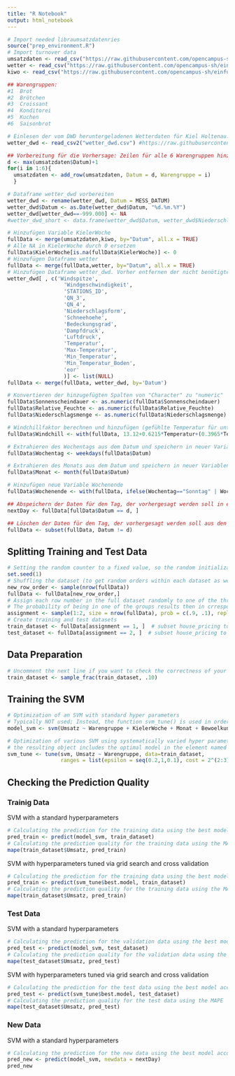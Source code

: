 ```yaml
---
title: "R Notebook"
output: html_notebook
---
```


```r
# Import needed libraumsatzdatenries
source("prep_environment.R")
# Import turnover data
umsatzdaten <- read_csv("https://raw.githubusercontent.com/opencampus-sh/einfuehrung-in-data-science-und-ml/main/umsatzdaten_gekuerzt.csv")
wetter <- read_csv("https://raw.githubusercontent.com/opencampus-sh/einfuehrung-in-data-science-und-ml/main/wetter.csv")
kiwo <- read_csv("https://raw.githubusercontent.com/opencampus-sh/einfuehrung-in-data-science-und-ml/main/kiwo.csv")

## Warengruppen:
#1  Brot
#2  Brötchen
#3  Croissant
#4  Konditorei
#5  Kuchen
#6  Saisonbrot

# Einlesen der vom DWD heruntergeladenen Wetterdaten für Kiel Holtenau. Einlesen mit read_csv2, da die Daten durch Semikolons getrennt sind.
wetter_dwd <- read_csv2("wetter_dwd.csv") #https://raw.githubusercontent.com/volker-4011/Gruppe_3/main/wetter_dwd.csv?token=AT5CK6PHA4TDBP62R76YNJLAUACNQ

## Vorbereitung für die Vorhersage: Zeilen für alle 6 Warengruppen hinzufügen für den ersten Tag, für den keine Umsatzdaten vorhanden sind
d <- max(umsatzdaten$Datum)+1
for(i in 1:6){
  umsatzdaten <- add_row(umsatzdaten, Datum = d, Warengruppe = i)
  }

# Dataframe wetter_dwd vorbereiten
wetter_dwd <- rename(wetter_dwd, Datum = MESS_DATUM)
wetter_dwd$Datum <- as.Date(wetter_dwd$Datum, "%d.%m.%Y")
wetter_dwd[wetter_dwd==-999.000] <- NA
#wetter_dwd_short <- data.frame(wetter_dwd$Datum, wetter_dwd$Niederschlagsmenge, wetter_dwd$Sonnenscheindauer , wetter_dwd$Relative_Feuchte)

# Hinzufügen Variable KielerWoche
fullData <- merge(umsatzdaten,kiwo, by="Datum", all.x = TRUE)
# Alle NA in KielerWoche durch 0 ersetzen
fullData$KielerWoche[is.na(fullData$KielerWoche)] <- 0
# Hinzufügen Dataframe wetter
fullData <- merge(fullData,wetter, by="Datum", all.x = TRUE)
# Hinzufügen Dataframe wetter_dwd. Vorher entfernen der nicht benötigten Spalten
wetter_dwd[ , c('Windspitze',
                  'Windgeschwindigkeit',
                  'STATIONS_ID',
                  'QN_3',
                  'QN_4',
                  'Niederschlagsform',
                  'Schneehoehe',
                  'Bedeckungsgrad',
                  'Dampfdruck',
                  'Luftdruck',
                  'Temperatur',
                  'Max-Temperatur',
                  'Min_Temperatur',
                  'Min_Temperatur_Boden',
                  'eor'
                  )] <- list(NULL)
fullData <- merge(fullData, wetter_dwd, by='Datum')

# Konvertieren der hinzugefügten Spalten von "Character" zu "numeric"
fullData$Sonnenscheindauer <- as.numeric(fullData$Sonnenscheindauer)
fullData$Relative_Feuchte <- as.numeric(fullData$Relative_Feuchte)
fullData$Niederschlagsmenge <- as.numeric(fullData$Niederschlagsmenge)

# Windchillfaktor berechnen und hinzufügen (gefühlte Temperatur für unteren Temperaturbereich)
fullData$Windchill <- with(fullData, 13.12+0.6215*Temperatur+(0.3965*Temperatur-11.37)*Windgeschwindigkeit^0.16)

# Extrahieren des Wochentags aus dem Datum und speichern in neuer Variablen
fullData$Wochentag <- weekdays(fullData$Datum)

# Extrahieren des Monats aus dem Datum und speichern in neuer Variablen
fullData$Monat <- month(fullData$Datum)

# Hinzufügen neue Variable Wochenende
fullData$Wochenende <- with(fullData, ifelse(Wochentag=="Sonntag" | Wochentag=="Samstag", 1, 0))

## Abspeichern der Daten für den Tag, der vorhergesagt werden soll in einem neuen Dataframe
nextDay <- fullData[fullData$Datum == d, ]

## Löschen der Daten für den Tag, der vorhergesagt werden soll aus den Trainingsdaten
fullData <- subset(fullData, Datum != d)
```

## Splitting Training and Test Data

```r
# Setting the random counter to a fixed value, so the random initialization stays the same (the random split is always the same)
set.seed(1)
# Shuffling the dataset (to get random orders within each dataset as well)
new_row_order <- sample(nrow(fullData))
fullData <- fullData[new_row_order,]
# Assign each row number in the full dataset randomly to one of the three groups of datasets
# The probability of being in one of the groups results then in crresponding group sizes
assignment <- sample(1:2, size = nrow(fullData), prob = c(.9, .1), replace = TRUE)
# Create training and test datasets
train_dataset <- fullData[assignment == 1, ]  # subset house_pricing to training indices only
test_dataset <- fullData[assignment == 2, ]  # subset house_pricing to test indices only
```


## Data Preparation

```r
# Uncomment the next line if you want to check the correctness of your following code for the svm estimation with a small (and computationally fast) part of the training data set
train_dataset <- sample_frac(train_dataset, .10)
```


## Training the SVM

```r
# Optimization of an SVM with standard hyper parameters
# Typically NOT used; Instead, the function svm_tune() is used in order to also get a model with optimized hyper parameters
model_svm <- svm(Umsatz ~ Warengruppe + KielerWoche + Monat + Bewoelkung, train_dataset) #+ Wochentag + KielerWoche + Monat
```

```r
# Optimization of various SVM using systematically varied hyper parameters (typically called 'grid search' approach) and cross validation
# the resulting object includes the optimal model in the element named 'best.model'
svm_tune <- tune(svm, Umsatz ~ Warengruppe, data=train_dataset,
                 ranges = list(epsilon = seq(0.2,1,0.1), cost = 2^(2:3)))
```

## Checking the Prediction Quality


### Trainig Data

SVM with a standard hyperparameters
```r
# Calculating the prediction for the training data using the best model according to the grid search
pred_train <- predict(model_svm, train_dataset)
# Calculating the prediction quality for the training data using the MAPE
mape(train_dataset$Umsatz, pred_train)
```

SVM with hyperparameters tuned via grid search and cross validation
```r
# Calculating the prediction for the training data using the best model according to the grid search
pred_train <- predict(svm_tune$best.model, train_dataset)
# Calculating the prediction quality for the training data using the MAPE
mape(train_dataset$Umsatz, pred_train)
```

### Test Data

SVM with a standard hyperparameters
```r
# Calculating the prediction for the validation data using the best model according to the grid search
pred_test <- predict(model_svm, test_dataset)
# Calculating the prediction quality for the validation data using the MAPE
mape(test_dataset$Umsatz, pred_test)
```

SVM with hyperparameters tuned via grid search and cross validation
```r
# Calculating the prediction for the test data using the best model according to the grid search
pred_test <- predict(svm_tune$best.model, test_dataset)
# Calculating the prediction quality for the test data using the MAPE
mape(test_dataset$Umsatz, pred_test)
```

### New Data

SVM with a standard hyperparameters
```r
# Calculating the prediction for the new data using the best model according to the grid search
pred_new <- predict(model_svm, newdata = nextDay)
pred_new
```
